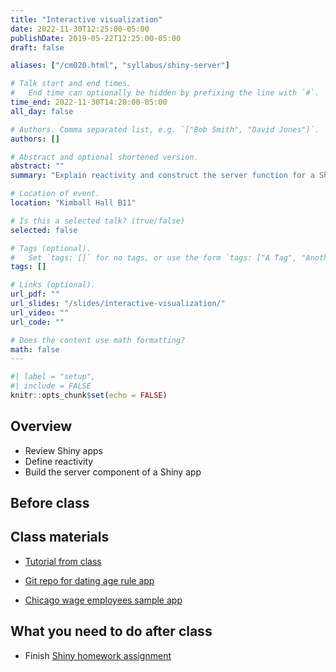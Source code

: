 ```yaml
---
title: "Interactive visualization"
date: 2022-11-30T12:25:00-05:00
publishDate: 2019-05-22T12:25:00-05:00
draft: false

aliases: ["/cm020.html", "syllabus/shiny-server"]

# Talk start and end times.
#   End time can optionally be hidden by prefixing the line with `#`.
time_end: 2022-11-30T14:20:00-05:00
all_day: false

# Authors. Comma separated list, e.g. `["Bob Smith", "David Jones"]`.
authors: []

# Abstract and optional shortened version.
abstract: ""
summary: "Explain reactivity and construct the server function for a Shiny application."

# Location of event.
location: "Kimball Hall B11"

# Is this a selected talk? (true/false)
selected: false

# Tags (optional).
#   Set `tags: []` for no tags, or use the form `tags: ["A Tag", "Another Tag"]` for one or more tags.
tags: []

# Links (optional).
url_pdf: ""
url_slides: "/slides/interactive-visualization/"
url_video: ""
url_code: ""

# Does the content use math formatting?
math: false
---
```


```r
#| label = "setup",
#| include = FALSE
knitr::opts_chunk$set(echo = FALSE)
```

## Overview

* Review Shiny apps
* Define reactivity
* Build the server component of a Shiny app

## Before class

## Class materials

* [Tutorial from class](/notes/shiny/)

* [Git repo for dating age rule app](https://github.com/bensoltoff/age-rule)
* [Chicago wage employees sample app](https://bensoltoff.shinyapps.io/chicago-employees/)

## What you need to do after class

* Finish [Shiny homework assignment](/homework/shiny/)

